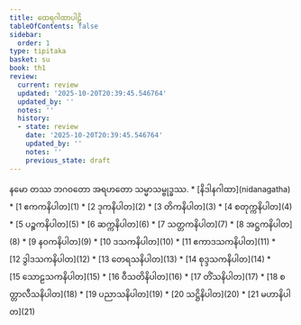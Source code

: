 ```yaml
---
title: ထေရဂါထာပါဠိ
tableOfContents: false
sidebar:
  order: 1
type: tipitaka
basket: su
book: th1
review:
  current: review
  updated: '2025-10-20T20:39:45.546764'
  updated_by: ''
  notes: ''
  history:
  - state: review
    date: '2025-10-20T20:39:45.546764'
    updated_by: ''
    notes: ''
    previous_state: draft
---
```


<Paragraph number="1" type="center" book="th1">
နမော တဿ ဘဂဝတော အရဟတော သမ္မာသမ္ဗုဒ္ဓဿ.

<ReviewStatus review={frontmatter.review} showDetails={true} />

<HypothesisAnnotation frontmatter={frontmatter} />


</Paragraph>

<TableOfContents book="th1">
* [နိဒါနဂါထာ](nidanagatha)
* [1 ဧကကနိပါတ](1)
* [2 ဒုကနိပါတ](2)
* [3 တိကနိပါတ](3)
* [4 စတုက္ကနိပါတ](4)
* [5 ပဉ္စကနိပါတ](5)
* [6 ဆက္ကနိပါတ](6)
* [7 သတ္တကနိပါတ](7)
* [8 အဋ္ဌကနိပါတ](8)
* [9 နဝကနိပါတ](9)
* [10 ဒသကနိပါတ](10)
* [11 ဧကာဒသကနိပါတ](11)
* [12 ဒွါဒသကနိပါတ](12)
* [13 တေရသနိပါတ](13)
* [14 စုဒ္ဒသကနိပါတ](14)
* [15 သောဠသကနိပါတ](15)
* [16 ဝီသတိနိပါတ](16)
* [17 တိံသနိပါတ](17)
* [18 စတ္တာလီသနိပါတ](18)
* [19 ပညာသနိပါတ](19)
* [20 သဋ္ဌိနိပါတ](20)
* [21 မဟာနိပါတ](21)
</TableOfContents>